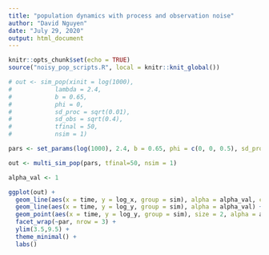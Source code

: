 ```yaml
---
title: "population dynamics with process and observation noise"
author: "David Nguyen"
date: "July 29, 2020"
output: html_document
---
```


```r
knitr::opts_chunk$set(echo = TRUE)
source("noisy_pop_scripts.R", local = knitr::knit_global())
```


```r
# out <- sim_pop(xinit = log(1000),
#            lambda = 2.4,
#            b = 0.65,
#            phi = 0,
#            sd_proc = sqrt(0.01),
#            sd_obs = sqrt(0.4),
#            tfinal = 50,
#            nsim = 1)

pars <- set_params(log(1000), 2.4, b = 0.65, phi = c(0, 0, 0.5), sd_proc = c(sqrt(0.01), sqrt(0.4), sqrt(0.4)), sd_obs = sqrt(0.4))

out <- multi_sim_pop(pars, tfinal=50, nsim = 1)

alpha_val <- 1

ggplot(out) +
  geom_line(aes(x = time, y = log_x, group = sim), alpha = alpha_val, col = "red") +
  geom_line(aes(x = time, y = log_y, group = sim), alpha = alpha_val) +
  geom_point(aes(x = time, y = log_y, group = sim), size = 2, alpha = alpha_val) +
  facet_wrap(~par, nrow = 3) +
  ylim(3.5,9.5) +
  theme_minimal() +
  labs()
```

